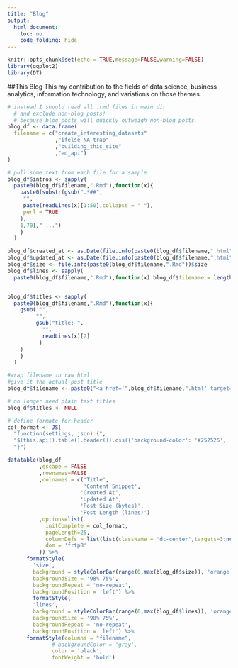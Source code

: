 ```yaml
---
title: "Blog"
output: 
  html_document:
    toc: no
    code_folding: hide
---
```


```r
knitr::opts_chunk$set(echo = TRUE,message=FALSE,warning=FALSE)
library(ggplot2)
library(DT)
```

##This Blog 
This my contribution to the fields of data science, business analytics, information technology, and variations on those themes.

```r

# instead I should read all .rmd files in main dir
  # and exclude non-blog posts!
  # because blog posts will quickly outweigh non-blog posts
blog_df <- data.frame(
  filename = c("create_interesting_datasets"
               ,"ifelse_NA_trap"
               ,"building_this_site"
               ,"ed_api")
)

# pull some text from each file for a sample
blog_df$intros <- sapply(
  paste0(blog_df$filename,".Rmd"),function(x){
    paste0(substr(gsub(".*##",
     "",
     paste(readLines(x)[1:50],collapse = " "),
     perl = TRUE
    ),
    1,70)," ...")
    }
  )

blog_df$created_at <- as.Date(file.info(paste0(blog_df$filename,".html"))$ctime)
blog_df$updated_at <- as.Date(file.info(paste0(blog_df$filename,".html"))$mtime)
blog_df$size <- file.info(paste0(blog_df$filename,".Rmd"))$size
blog_df$lines <- sapply(
  paste0(blog_df$filename,".Rmd"),function(x) blog_df$filename = length(readLines(x)))


blog_df$titles <- sapply(
  paste0(blog_df$filename,".Rmd"),function(x){
    gsub('"',
         "",
         gsub("title: ",
           "",
           readLines(x)[2]
          )
    )
    }
  )

#wrap filename in raw html
#give it the actual post title
blog_df$filename <- paste0("<a href='",blog_df$filename,".html' target='_blank'>",blog_df$titles,"</a>")

# no longer need plain text titles
blog_df$titles <- NULL

# define formate for header
col_format <- JS(
  "function(settings, json) {",
  "$(this.api().table().header()).css({'background-color': '#252525', 'color': '#FFFFFF'});",
  "}")

datatable(blog_df
          ,escape = FALSE
          ,rownames=FALSE
          ,colnames = c('Title',
                        'Content Snippet',
                       'Created At',
                       'Updated At',
                       'Post Size (bytes)',
                       'Post Length (lines)')
          ,options=list(
            initComplete = col_format,
            pageLength=25,
            columnDefs = list(list(className = 'dt-center',targets=3:ncol(blog_df)-1)), #center all but first column
            dom = 'frtpB'
          )) %>%
      formatStyle(
        'size',
        background = styleColorBar(range(0,max(blog_df$size)), 'orange'),
        backgroundSize = '98% 75%',
        backgroundRepeat = 'no-repeat',
        backgroundPosition = 'left') %>%
        formatStyle(
        'lines',
        background = styleColorBar(range(0,max(blog_df$lines)), 'orange'),
        backgroundSize = '98% 75%',
        backgroundRepeat = 'no-repeat',
        backgroundPosition = 'left') %>%
      formatStyle(columns = "filename", 
              # backgroundColor = 'gray',
              color = 'black',
              fontWeight = 'bold')

```



